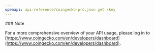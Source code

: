 ```yaml
---
openapi: api-reference/coingecko-pro.json get /key
---
```


<Note>
  ### Note

  For a more comprehensive overview of your API usage, please log in to [https://www.coingecko.com/en/developers/dashboard](https://www.coingecko.com/en/developers/dashboard).
</Note>